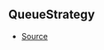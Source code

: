 ## QueueStrategy



- [Source](https://github.com/Androz2091/discord-player/blob/e7a50df/packages/utils/src/Queue.ts#L1)